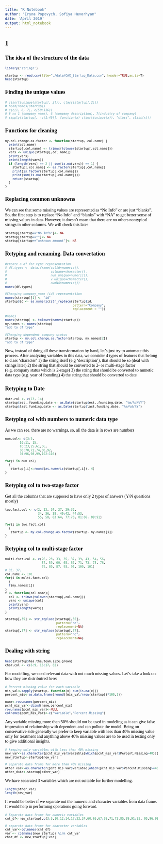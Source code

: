 ---
title: "R Notebook"
author: "Iryna Popovych, Sofiya Hevorhyan"
date: 'April 2019'
output: html_notebook
---
<style type="text/css">

body{ /* Normal  */
  font-size: 14px;
  color: Black;
  font-family: "Times New Roman", Times, serif;
  }
td {  /* Table  */
  font-size: 8px;
}
h1.title {
  font-size: 34px;
  color: DarkBlue;

}

h1 { /* Header 1 */
  font-size: 28px;
  color: Black;
}

h2 { /* Header 2 */
    font-size: 22px;
  font-family: "Times New Roman", Times, serif;
  color: Black;
}
h3 { /* Header 3 */
  font-size: 18px;
  font-family: "Times New Roman", Times, serif;
  color: Black;
}
code.r{ /* Code block */
    font-size: 10px;
}
pre { /* Code block - determines code spacing between lines */
    font-size: 14px;
}
</style>
## 1
### The idea of the structure of the data 
```{r}
library('stringr')

startup <- read.csv(file="./data/CAX_Startup_Data.csv", header=TRUE,as.is=T)
head(startup)
```
### Finding the unique values
```{r}
# c(sort(unique(startup[, 2])), class(startup[,2]))
# head(names(startup))
# c(c(1, 6, 7), c(50:116))
# # no 1 (company name), 6 (company description), 7(industry of company)
# sapply(startup[, -c(1:49)], function(x) c(sort(unique(x)), "class", class(x)))
```
### Functions for cleaning
```{r}

my.col.change.as.factor <- function(startup, col.name) {
  print(col.name)
  startup[,col.name] <- trimws(tolower(startup[,col.name]))
  vars <- unique(startup[,col.name])
  print(vars)
  print(length(vars))
  if (length(vars) == 2 || sum(is.na(vars)) == 1) {
    startup[,col.name] <- as.factor(startup[,col.name])
    print(is.factor(startup[,col.name]))
    print(sum(is.na(startup[,col.name])))
    return(startup)
  }
}

```
### Replacing common unknowns

We can see that some missing values are represented as “No Info” or are just “blanks”. So, the first step is to replace “No Info” and “blanks” with “NA” to get better sense of missing values in data.
However, it doesn't mean that there are no others nontypical strings in other columns. We will check this later

```{r}
startup[startup=="No Info"]<- NA 
startup[startup==""]<- NA 
startup[startup=="unknown amount"]<- NA 
```

### Retyping and renaming. Data convertation
```{r}
#create a df for type representation
# df.types <- data.frame(colid=numeric(),
#                        colname=character(),
#                        num_unique=numeric(),
#                        v_unique=character(),
#                        numNA=numeric())
names(df.types)

#Changing company_name (id) representation
names(startup)[1] <- "id"
startup$id <- as.numeric(str_replace(startup$id, 
                                     pattern="Company",
                                     replacement = ""))

#names
names(startup) <- tolower(names(startup))
my.names <- names(startup)
"add to df type"

#Changing dependent company status
startup <- my.col.change.as.factor(startup, my.names[2])
"add to df type"
```


Now, instead of doing all these transformation by hand, let's just try to automate this process.
After analyzing variables in this data, we consider 4 types of features that belong to class 'character'
1) the string itself (e.g 'description'), that should be so (deal with strings later)
2) the string that should be converted to 2- or multi-stage factor (e.g. company status which is 2-stage)
3) the string that should be converted to numetic data type (e.g. year of founding)
4) the string that should be converted to date

### Retyping to Date
```{r}
date.col <- c(13, 14)
startup$est..founding.date <- as.Date(startup$est..founding.date, "%m/%d/%Y") 
startup$last.funding.date <- as.Date(startup$last.funding.date, "%m/%d/%Y")
```

### Retyping col with numbers to numeric data type
As we can see, there are no warnings, so, all the data is in rows are numbers
```{r}
num.col<- c(3:5,
        10:11, 15,
        18:23,25,61,66,
        68:70,72,74,88,92,
        94:96,98,99,102:116) 

for(i in num.col)
  {
   startup[,i]<-round(as.numeric(startup[,i]), 4)
}
```
### Retyping col to two-stage factor
Get all the columns that are supposed to have only 2 types of answers (Y/N questions mostly)
```{r}
two.fact.col <- c(2, 12, 24, 27, 29:32,
                  34, 36, 38, 40:42, 44:53,
                  55, 58, 63:64, 77:78, 81:86, 89:91)

for(i in two.fact.col)
  {
   startup <- my.col.change.as.factor(startup, my.names[i])
}
```
### Retyping col to multi-stage factor
```{r}
multi.fact.col <- c(26, 28, 33, 35, 37, 39, 43, 54, 56,
                    57, 59, 60, 65, 67, 71, 73, 75, 76,
                    79, 80, 87, 93, 97, 100, 101)
# 35, 37, 
col.name <- 101
for(i in multi.fact.col)
  {
  f(my.names[i])
}
f <- function(col.name){
  col <- trimws(tolower(startup[,col.name]))
  vars <- unique(col)
  print(vars)
  print(length(vars))
}

startup[,35] <- str_replace(startup[,35],
                            pattern="no",
                            replacement=NA)
startup[,37] <- str_replace(startup[,37],
                            pattern="no",
                            replacement=NA)
```
### Dealing with string
```{r}
head(startup$has.the.team.size.grown)
char.col <- c(6:9, 16:17, 62)
```

For modelling, we need relevant data with not much missing values. Let's take a look on how they are distributred here:
```{r}

# Percent missing value for each variable
mis_val<-sapply(startup, function(x) sum(is.na(x)))
percent_mis<-as.data.frame(round((mis_val/nrow(startup))*100,1))

name<-row.names(percent_mis)
pcnt_mis_var<-cbind(name,percent_mis)
row.names(pcnt_mis_var)<-NULL
colnames(pcnt_mis_var)<-c("variable","Percent.Missing")
```

Any variable missing more than 50% should not be used in modeling as it can give false impression of relationship with dependent and can pollute the model. Being on conservative side generally we prefer to keep variable with less than 40% missing value only for treatment and anything above 40% missing values are to be used in testing only to give additional insights. 

```{r}
# keeping only variables with less than 40% missing
new_var<-as.character(pcnt_mis_var$variable[which(pcnt_mis_var$Percent.Missing<40)])
new_startup<-startup[new_var]

# separate data frame for more than 40% missing
other_var<-as.character(pcnt_mis_var$variable[which(pcnt_mis_var$Percent.Missing>=40)])
other_data<-startup[other_var]
```
We have seoarated 3 variables which are not suitable for further modelling.
```{r}
length(other_var)
length(new_var)
```
It would be better if we separate out the numeric and character variables from data frame. It would help in performing operations going forward. 

```{r}
# Separate data frame for numeric variables
cnt_df<-new_startup[,c(3:5,10,12:14,17:22,24,60,65,67:69,71,73,85,89,91:93, 95,96,99:113)]

# separate data frame for character variables
cnt_var<-colnames(cnt_df)
var <- colnames(new_startup) %in% cnt_var 
char_df <- new_startup[!var]
```


